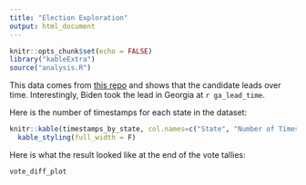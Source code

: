 ```yaml
---
title: "Election Exploration"
output: html_document
---
```


```r
knitr::opts_chunk$set(echo = FALSE)
library("kableExtra")
source("analysis.R")
```

This data comes from [this repo](https://github.com/alex/nyt-2020-election-scraper) and shows that the candidate leads over time. Interestingly, Biden took the lead in Georgia at `r ga_lead_time`.

Here is the number of timestamps for each state in the dataset:

```r
knitr::kable(timestamps_by_state, col.names=c("State", "Number of Timestamps"), "html") %>% 
  kable_styling(full_width = F)
```

Here is what the result looked like at the end of the vote tallies:

```r
vote_diff_plot
```
